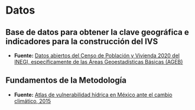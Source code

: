 # Datos

## Base de datos para obtener la clave geográfica e indicadores para la construcción del IVS

- **Fuente:** [Datos abiertos del Censo de Población y Vivienda 2020 del INEGI, específicamente de las Áreas Geoestadísticas Básicas (AGEB)](https://www.inegi.org.mx/programas/ccpv/2020/#datos_abiertos)

## Fundamentos de la Metodología
- **Fuente:** [Atlas de vulnerabilidad hídrica en México ante el cambio climático, 2015](https://www.imta.gob.mx/biblioteca/libros_html/atlas-2016/files/assets/common/downloads/publication.pdf)

